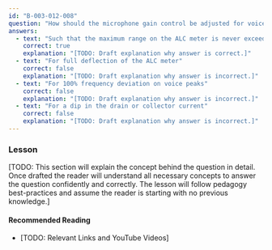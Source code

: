 ```yaml
---
id: "B-003-012-008"
question: "How should the microphone gain control be adjusted for voice operation on a single-sideband transmitter?"
answers:
  - text: "Such that the maximum range on the ALC meter is never exceeded on voice peaks"
    correct: true
    explanation: "[TODO: Draft explanation why answer is correct.]"
  - text: "For full deflection of the ALC meter"
    correct: false
    explanation: "[TODO: Draft explanation why answer is incorrect.]"
  - text: "For 100% frequency deviation on voice peaks"
    correct: false
    explanation: "[TODO: Draft explanation why answer is incorrect.]"
  - text: "For a dip in the drain or collector current"
    correct: false
    explanation: "[TODO: Draft explanation why answer is incorrect.]"
---
```


### Lesson

[TODO: This section will explain the concept behind the question in detail. Once drafted the reader will understand all necessary concepts to answer the question confidently and correctly. The lesson will follow pedagogy best-practices and assume the reader is starting with no previous knowledge.]

#### Recommended Reading

- [TODO: Relevant Links and YouTube Videos]
